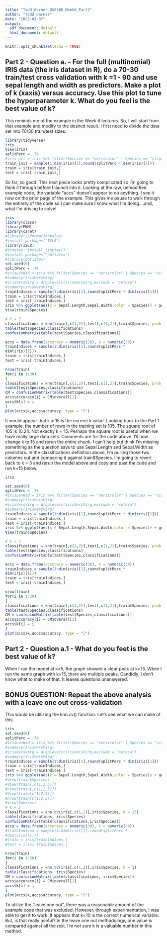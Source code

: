 ```yaml
---
title: "Todd_Garner_DS6306_Week6_Part2"
author: "Todd Garner"
date: "2023-02-07"
output:
  pdf_document: default
  html_document: default
---
```


```r
knitr::opts_chunk$set(echo = TRUE)
```

## Part 2 - Question a. - **For the full (multinomial) IRIS data (the iris dataset in R), do a 70-30 train/test cross validation with k =1 - 90 and use sepal length and width as predictors.  Make a plot of k (xaxis) versus accuracy.  Use this plot to tune the hyperparameter k.  What do you feel is the best value of k?**

This reminds me of the example in the Week 6 lectures.  So, I will start from that example and modify to the desired result.  I first need to divide the data set into 70/30 train/test sizes.  

```r
library(tidyverse)
iris
View(iris)
splitPerc = .70
#iris_all = iris %>% filter(Species == "versicolor" | Species == "virginica")
train_init = sample(1:dim(iris)[1],round(splitPerc * dim(iris)[1]))
train = iris[train_init,]
test = iris[-train_init,]
```
So far, so good.  This next piece looks pretty complicated so I'm going to think it through before I launch into it.  Looking at the raw, unmodified example code, the variable "accs" doesn't appear to do anything.  I see it now on the prior page of the example.  This gives me pause to walk through the entirety of the code so I can make sure I know what I'm doing....and, what I'm driving to solve!



```r
iris
library(class)
library(FNN)
library(caret)
#library(InformationValue)
#install.packages("ISLR")
library(ISLR)
#tinytex::install_tinytex()
#install.packages("pdflatex")
#library(pdflatex)
set.seed(6)
splitPerc = .70
#irisLenWid = iris %>% filter(Species == "versicolor" | Species == "virginica")
#summary(irisVersVirg)
#irisVersVirg = droplevels(irisVersVirg,exclude = "setosa")
#summary(irisVersVirg)
trainIndices = sample(1:dim(iris)[1],round(splitPerc * dim(iris)[1]))
train = iris[trainIndices,]
test = iris[-trainIndices,]
iris %>% ggplot(aes(x = Sepal.Length,Sepal.Width,color = Species)) + geom_point()
View(train$Species)

# k = 5
classifications = knn(train[,c(1,2)],test[,c(1,2)],train$Species, prob = TRUE, k = 5)
table(test$Species,classifications)
confusionMatrix(table(test$Species,classifications))

accs = data.frame(accuracy = numeric(30), k = numeric(30))
trainIndices = sample(1:dim(iris)[1],round(splitPerc *
dim(iris)[1]))
train = iris[trainIndices,]
test = iris[-trainIndices,]

nrow(train)
for(i in 1:30)
{
classifications = knn(train[,c(1,2)],test[,c(1,2)],train$Species, prob = TRUE, k = i)
table(test$Species,classifications)
CM = confusionMatrix(table(test$Species,classifications))
accs$accuracy[i] = CM$overall[1]
accs$k[i] = i
}
plot(accs$k,accs$accuracy, type = "l")
```
It would appear that k = 15 is the correct k value.  Looking back to the Part 1 example, the number of rows in the training set is 105.  The square root of 105 is 10.24.  Not exactly k = 15.  Perhaps the square root is useful when we have really large data sets.  Comments are for the code above.  I'll now change k to 15 and rerun the entire chunk.  I can't help but think I'm missing something as the question says to use Sepal.Length and Sepal.Width as predictors.  In the classifications definition above, I'm pulling those two columns out and comparing it against train$Species.  I'm going to revert back to k = 5 and rerun the model above and copy and past the code and run k=15 below.  

```r
iris

set.seed(6)
splitPerc = .70
#irisLenWid = iris %>% filter(Species == "versicolor" | Species == "virginica")
#summary(irisVersVirg)
#irisVersVirg = droplevels(irisVersVirg,exclude = "setosa")
#summary(irisVersVirg)
trainIndices = sample(1:dim(iris)[1],round(splitPerc * dim(iris)[1]))
train = iris[trainIndices,]
test = iris[-trainIndices,]
iris %>% ggplot(aes(x = Sepal.Length,Sepal.Width,color = Species)) + geom_point()
View(train$Species)

# k = 5
classifications = knn(train[,c(1,2)],test[,c(1,2)],train$Species, prob = TRUE, k = 15)
table(test$Species,classifications)
confusionMatrix(table(test$Species,classifications))

accs = data.frame(accuracy = numeric(30), k = numeric(30))
trainIndices = sample(1:dim(iris)[1],round(splitPerc *
dim(iris)[1]))
train = iris[trainIndices,]
test = iris[-trainIndices,]

nrow(train)
for(i in 1:30)
{
classifications = knn(train[,c(1,2)],test[,c(1,2)],train$Species, prob = TRUE, k = i)
table(test$Species,classifications)
CM = confusionMatrix(table(test$Species,classifications))
accs$accuracy[i] = CM$overall[1]
accs$k[i] = i
}
plot(accs$k,accs$accuracy, type = "l")
```
## Part 2 - Question a.1 - **What do you feet is the best value of k?**

When I ran the model at k=5, the graph showed a clear peak at k=15.  When I run the same graph with k=15, there are multiple peaks.  Candidly, I don't know what to make of that.  It leaves questions unanswered.  

## BONUS QUESTION:  **Repeat the above analysis with a leave one out cross-validation**

This would be utilizing the knn.cv() function.  Let's see what we can make of this.  

```r
iris
set.seed(6)
splitPerc = .70
#irisLenWid = iris %>% filter(Species == "versicolor" | Species == "virginica")
#summary(irisVersVirg)
#irisVersVirg = droplevels(irisVersVirg,exclude = "setosa")
#summary(irisVersVirg)
trainIndices = sample(1:dim(iris)[1],round(splitPerc * dim(iris)[1]))
train = iris[trainIndices,]
test = iris[-trainIndices,]
iris %>% ggplot(aes(x = Sepal.Length,Sepal.Width,color = Species)) + geom_point()
#View(train$Species)
#View(train[,c(1,2,5)])
#nrow(train[,c(1,2,5)])
#View(train[c(1:2,5)])
#nrow(train[c(1:2,5)])
#View(Species)
# k = 5
classifications = knn.cv(iris[,c(1,2)],iris$Species, k = 15)
table(classifications, iris$Species)
confusionMatrix(table(classifications,iris$Species))
accs = data.frame(accuracy = numeric(30), k = numeric(30))
#trainIndices = sample(1:dim(iris)[1],round(splitPerc *
#dim(iris)[1]))
#train = iris[trainIndices,]
#test = iris[-trainIndices,]

nrow(train)
for(i in 1:30)
{
classifications = knn.cv(iris[,c(1,2)],iris$Species, k = i)
table(classifications, iris$Species)
CM = confusionMatrix(table(classifications, iris$Species))
accs$accuracy[i] = CM$overall[1]
accs$k[i] = i
}
plot(accs$k,accs$accuracy, type = "l")
```
To utilize the "leave one out", there was a reasonable amount of the example code that was excluded.  However, through experimentation, I was able to get it to work.  It appears that k=10 is the correct numerical variable.  But, is that really useful?  In the leave one out methodology, one value is compared against all the rest.  I'm not sure k is a valuable number in this method.  
